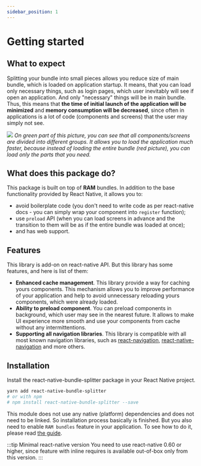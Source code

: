 ```yaml
---
sidebar_position: 1
---
```


# Getting started

## What to expect

Splitting your bundle into small pieces allows you reduce size of main bundle, which is loaded on application startup. It means, that you can load only necessary things, such as login pages, which user inevitably will see if open an application. And only "necessary" things will be in main bundle. Thus, this means that **the time of initial launch of the application will be minimized** and **memory consumption will be decreased**, since often in applications is a lot of code (components and screens) that the user may simply not see.


<p style={{ textAlign: "center" }}>
  <img src={BundleSplittingImageUrl}></img>
  <i>
    On green part of this picture, you can see that all components/screens are
    divided into different groups. It allows you to load the application much
    faster, because instead of loading the entire bundle (red picture), you can
    load only the parts that you need.
  </i>
</p>

## What does this package do?

This package is built on top of **RAM** bundles. In addition to the base functionality provided by React Native, it allows you to:

- avoid boilerplate code (you don't need to write code as per react-native docs - you can simply wrap your component into `register` function);
- use `preload` API (when you can load screens in advance and the transition to them will be as if the entire bundle was loaded at once);
- and has web support.

## Features

This library is add-on on react-native API. But this library has some features, and here is list of them:

- **Enhanced cache management**. This library provide a way for caching yours components. This mechanism allows you to improve performance of your application and help to avoid unnecessary reloading yours components, which were already loaded.
- **Ability to preload component**. You can preload components in background, which user may see in the nearest future. It allows to make UI experience more smooth and use your components from cache without any intermittentions.
- **Supporting all navigation libraries**. This library is compatible with all most known navigation libraries, such as [react-navigation](https://reactnavigation.org/), [react-native-navigation](https://wix.github.io/react-native-navigation/#/) and more others.

## Installation

Install the react-native-bundle-splitter package in your React Native project.

```bash
yarn add react-native-bundle-splitter
# or with npm
# npm install react-native-bundle-splitter --save
```

This module does not use any native (platform) dependencies and does not need to be linked. So installation process basically is finished. But you also need to enable `RAM bundles` feature in your application. To see how to do it, please read [the guide](./enabling-lazy-bundle).

:::tip Minimal react-native version
You need to use react-native 0.60 or higher, since feature with inline requires is available out-of-box only from this version.
:::
